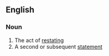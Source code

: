 {{also|Restatement}}

==English==

===Noun===
{{en-noun}}

# The act of [[restate|restating]]
# A second or subsequent [[statement]]